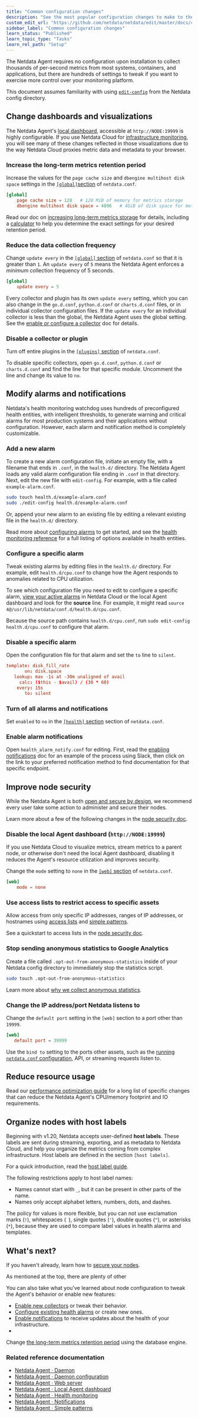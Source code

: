 ```yaml
---
title: "Common configuration changes"
description: "See the most popular configuration changes to make to the Netdata Agent, including longer metrics retention, reduce sampling, and more."
custom_edit_url: "https://github.com/netdata/netdata/edit/master/docs/configure/common-changes.md"
sidebar_label: "Common configuration changes"
learn_status: "Published"
learn_topic_type: "Tasks"
learn_rel_path: "Setup"
---
```



The Netdata Agent requires no configuration upon installation to collect thousands of per-second metrics from most
systems, containers, and applications, but there are hundreds of settings to tweak if you want to exercise more control
over your monitoring platform.

This document assumes familiarity with
using [`edit-config`](/docs/nightly/setup/setup) from the Netdata config
directory.

## Change dashboards and visualizations

The Netdata Agent's [local dashboard](/docs/nightly/references/local-agent-dashboard), accessible
at `http://NODE:19999` is highly configurable. If
you use Netdata Cloud
for [infrastructure monitoring](/docs/nightly/getting-started/monitor-your-infrastructure), you
will see many of these
changes reflected in those visualizations due to the way Netdata Cloud proxies metric data and metadata to your browser.

### Increase the long-term metrics retention period

Increase the values for the `page cache size` and `dbengine multihost disk space` settings in
the [`[global]`section](/docs/nightly/references/configuration/daemon#global-section-options)
of `netdata.conf`.

```conf
[global]
    page cache size = 128   # 128 MiB of memory for metrics storage
    dbengine multihost disk space = 4096   # 4GiB of disk space for metrics storage
```

Read our doc
on [increasing long-term metrics storage](/docs/nightly/setup/change-how-long-netdata-stores-metrics)
for details, including a
[calculator](/docs/nightly/setup/change-how-long-netdata-stores-metrics#calculate-the-system-resources-ram-disk-space-needed-to-store-metrics)
to help you determine the exact settings for your desired retention period.

### Reduce the data collection frequency

Change `update every` in
the [`[global]` section](/docs/nightly/references/configuration/daemon#global-section-options)
of `netdata.conf` so
that it is greater than `1`. An `update every` of `5` means the Netdata Agent enforces a _minimum_ collection frequency
of 5 seconds.

```conf
[global]
    update every = 5
```

Every collector and plugin has its own `update every` setting, which you can also change in the `go.d.conf`,
`python.d.conf` or `charts.d.conf` files, or in individual collector configuration files. If the `update
every` for an individual collector is less than the global, the Netdata Agent uses the global setting. See
the [enable or configure a collector](/docs/nightly/setup/enable-or-configure-a-collector)
doc for details.

### Disable a collector or plugin

Turn off entire plugins in
the [`[plugins]` section](/docs/nightly/references/configuration/daemon#plugins-section-options)
of
`netdata.conf`.

To disable specific collectors, open `go.d.conf`, `python.d.conf` or `charts.d.conf` and find the line
for that specific module. Uncomment the line and change its value to `no`.

## Modify alarms and notifications

Netdata's health monitoring watchdog uses hundreds of preconfigured health entities, with intelligent thresholds, to
generate warning and critical alarms for most production systems and their applications without configuration. However,
each alarm and notification method is completely customizable.

### Add a new alarm

To create a new alarm configuration file, initiate an empty file, with a filename that ends in `.conf`, in the
`health.d/` directory. The Netdata Agent loads any valid alarm configuration file ending in `.conf` in that directory.
Next, edit the new file with `edit-config`. For example, with a file called `example-alarm.conf`.

```bash
sudo touch health.d/example-alarm.conf
sudo ./edit-config health.d/example-alarm.conf
```

Or, append your new alarm to an existing file by editing a relevant existing file in the `health.d/` directory.

Read more about [configuring alarms](/docs/nightly/setup/configure-health-alarms) to
get started, and see
the [health monitoring reference](/docs/nightly/operations/alerts/health) for a full listing
of options available in health entities.

### Configure a specific alarm

Tweak existing alarms by editing files in the `health.d/` directory. For example, edit `health.d/cpu.conf` to change how
the Agent responds to anomalies related to CPU utilization.

To see which configuration file you need to edit to configure a specific
alarm, [view your active alarms](/docs/nightly/operations/alerts/view-active-health-alarms) in
Netdata Cloud or the local Agent dashboard and look for the **source** line. For example, it might
read `source  4@/usr/lib/netdata/conf.d/health.d/cpu.conf`.

Because the source path contains `health.d/cpu.conf`, run `sudo edit-config health.d/cpu.conf` to configure that alarm.

### Disable a specific alarm

Open the configuration file for that alarm and set the `to` line to `silent`.

```conf
template: disk_fill_rate
       on: disk.space
   lookup: max -1s at -30m unaligned of avail
     calc: ($this - $avail) / (30 * 60)
    every: 15s
       to: silent
```

### Turn of all alarms and notifications

Set `enabled` to `no` in
the [`[health]` section](/docs/nightly/references/configuration/daemon#health-section-options)
section of
`netdata.conf`.

### Enable alarm notifications

Open `health_alarm_notify.conf` for editing. First, read the [enabling
notifications](https://github.com/netdata/netdata/blob/master/docs/monitor/enable-notifications.md#netdata-agent) doc
for an example of the process using Slack, then
click on the link to your preferred notification method to find documentation for that specific endpoint.

## Improve node security

While the Netdata Agent is both [open and secure by design](https://www.netdata.cloud/blog/netdata-agent-dashboard/), we
recommend every user take some action to administer and secure their nodes.

Learn more about a few of the following changes in
the [node security doc](/docs/nightly/setup/secure-your-nodes).

### Disable the local Agent dashboard (`http://NODE:19999`)

If you use Netdata Cloud to visualize metrics, stream metrics to a parent node, or otherwise don't need the local Agent
dashboard, disabling it reduces the Agent's resource utilization and improves security.

Change the `mode` setting to `none` in
the [`[web]` section](/docs/nightly/references/configuration/web-server#configuration)
of `netdata.conf`.

```conf
[web]
    mode = none
```

### Use access lists to restrict access to specific assets

Allow access from only specific IP addresses, ranges of IP addresses, or hostnames
using [access lists](/docs/nightly/references/configuration/web-server#access-lists)
and [simple patterns](/docs/nightly/developers/libnetdata-libraries/simple-patterns).

See a quickstart to access lists in the [node security
doc](https://github.com/netdata/netdata/blob/master/docs/configure/secure-nodes.md#restrict-access-to-the-local-dashboard).

### Stop sending anonymous statistics to Google Analytics

Create a file called `.opt-out-from-anonymous-statistics` inside of your Netdata config directory to immediately stop
the statistics script.

```bash
sudo touch .opt-out-from-anonymous-statistics
```

Learn more
about [why we collect anonymous statistics](/docs/nightly/references/anonymous-statistics).

### Change the IP address/port Netdata listens to

Change the `default port` setting in the `[web]` section to a port other than `19999`.

```conf
[web]
   default port = 39999
```

Use the `bind to` setting to the ports other assets, such as
the [running `netdata.conf` configuration](/docs/nightly/setup/setup#see-an-agents-running-configuration),
API, or streaming requests listen to.

## Reduce resource usage

Read
our [performance optimization guide](/docs/nightly/guides/how-to-optimize-the-netdata-agent-s-performance)
for a long list of specific changes
that can reduce the Netdata Agent's CPU/memory footprint and IO requirements.

## Organize nodes with host labels

Beginning with v1.20, Netdata accepts user-defined **host labels**. These labels are sent during streaming, exporting,
and as metadata to Netdata Cloud, and help you organize the metrics coming from complex infrastructure. Host labels are
defined in the section `[host labels]`.

For a quick introduction, read
the [host label guide](/docs/nightly/guides/use-host-labels-to-organize-systems-metrics-and-alarms).

The following restrictions apply to host label names:

- Names cannot start with `_`, but it can be present in other parts of the name.
- Names only accept alphabet letters, numbers, dots, and dashes.

The policy for values is more flexible, but you can not use exclamation marks (`!`), whitespaces (` `), single quotes
(`'`), double quotes (`"`), or asterisks (`*`), because they are used to compare label values in health alarms and
templates.

## What's next?

If you haven't already, learn how
to [secure your nodes](/docs/nightly/setup/secure-your-nodes).

As mentioned at the top, there are plenty of other

You can also take what you've learned about node configuration to tweak the Agent's behavior or enable new features:

- [Enable new collectors](/docs/nightly/setup/enable-or-configure-a-collector) or tweak
  their behavior.
- [Configure existing health alarms](/docs/nightly/setup/configure-health-alarms) or
  create new ones.
- [Enable notifications](/docs/nightly/setup/enable-alarm-notifications) to receive
  updates about the health of your
  infrastructure.
-

Change [the long-term metrics retention period](/docs/nightly/setup/change-how-long-netdata-stores-metrics)
using the database engine.

### Related reference documentation

- [Netdata Agent · Daemon](/docs/nightly/concepts/health-monitoring)
- [Netdata Agent · Daemon configuration](/docs/nightly/references/configuration/daemon)
- [Netdata Agent · Web server](/docs/nightly/references/configuration/web-server)
- [Netdata Agent · Local Agent dashboard](/docs/nightly/references/local-agent-dashboard)
- [Netdata Agent · Health monitoring](/docs/nightly/operations/alerts/health)
- [Netdata Agent · Notifications](/docs/nightly/operations/alerts/notifications-reference)
- [Netdata Agent · Simple patterns](/docs/nightly/developers/libnetdata-libraries/simple-patterns)

